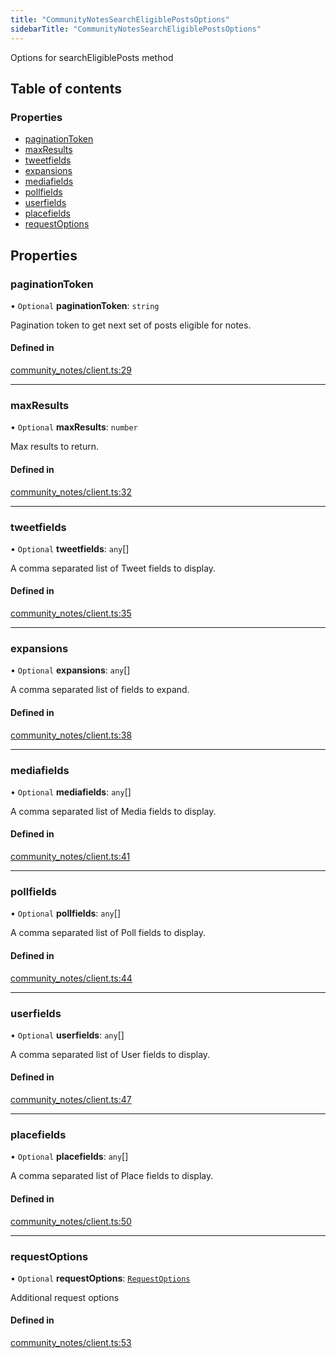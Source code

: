 ```yaml
---
title: "CommunityNotesSearchEligiblePostsOptions"
sidebarTitle: "CommunityNotesSearchEligiblePostsOptions"
---
```


Options for searchEligiblePosts method

## Table of contents

### Properties

- [paginationToken](/xdks/typescript/reference/interfaces/CommunityNotesSearchEligiblePostsOptions#paginationtoken)
- [maxResults](/xdks/typescript/reference/interfaces/CommunityNotesSearchEligiblePostsOptions#maxresults)
- [tweetfields](/xdks/typescript/reference/interfaces/CommunityNotesSearchEligiblePostsOptions#tweetfields)
- [expansions](/xdks/typescript/reference/interfaces/CommunityNotesSearchEligiblePostsOptions#expansions)
- [mediafields](/xdks/typescript/reference/interfaces/CommunityNotesSearchEligiblePostsOptions#mediafields)
- [pollfields](/xdks/typescript/reference/interfaces/CommunityNotesSearchEligiblePostsOptions#pollfields)
- [userfields](/xdks/typescript/reference/interfaces/CommunityNotesSearchEligiblePostsOptions#userfields)
- [placefields](/xdks/typescript/reference/interfaces/CommunityNotesSearchEligiblePostsOptions#placefields)
- [requestOptions](/xdks/typescript/reference/interfaces/CommunityNotesSearchEligiblePostsOptions#requestoptions)

## Properties

### paginationToken

• `Optional` **paginationToken**: `string`

Pagination token to get next set of posts eligible for notes.

#### Defined in

[community_notes/client.ts:29](https://github.com/xdevplatform/xdk/blob/298ca9350d035e40e7c8ee0753c50052819a41e2/xdk/typescript/src/community_notes/client.ts#L29)

___

### maxResults

• `Optional` **maxResults**: `number`

Max results to return.

#### Defined in

[community_notes/client.ts:32](https://github.com/xdevplatform/xdk/blob/298ca9350d035e40e7c8ee0753c50052819a41e2/xdk/typescript/src/community_notes/client.ts#L32)

___

### tweetfields

• `Optional` **tweetfields**: `any`[]

A comma separated list of Tweet fields to display.

#### Defined in

[community_notes/client.ts:35](https://github.com/xdevplatform/xdk/blob/298ca9350d035e40e7c8ee0753c50052819a41e2/xdk/typescript/src/community_notes/client.ts#L35)

___

### expansions

• `Optional` **expansions**: `any`[]

A comma separated list of fields to expand.

#### Defined in

[community_notes/client.ts:38](https://github.com/xdevplatform/xdk/blob/298ca9350d035e40e7c8ee0753c50052819a41e2/xdk/typescript/src/community_notes/client.ts#L38)

___

### mediafields

• `Optional` **mediafields**: `any`[]

A comma separated list of Media fields to display.

#### Defined in

[community_notes/client.ts:41](https://github.com/xdevplatform/xdk/blob/298ca9350d035e40e7c8ee0753c50052819a41e2/xdk/typescript/src/community_notes/client.ts#L41)

___

### pollfields

• `Optional` **pollfields**: `any`[]

A comma separated list of Poll fields to display.

#### Defined in

[community_notes/client.ts:44](https://github.com/xdevplatform/xdk/blob/298ca9350d035e40e7c8ee0753c50052819a41e2/xdk/typescript/src/community_notes/client.ts#L44)

___

### userfields

• `Optional` **userfields**: `any`[]

A comma separated list of User fields to display.

#### Defined in

[community_notes/client.ts:47](https://github.com/xdevplatform/xdk/blob/298ca9350d035e40e7c8ee0753c50052819a41e2/xdk/typescript/src/community_notes/client.ts#L47)

___

### placefields

• `Optional` **placefields**: `any`[]

A comma separated list of Place fields to display.

#### Defined in

[community_notes/client.ts:50](https://github.com/xdevplatform/xdk/blob/298ca9350d035e40e7c8ee0753c50052819a41e2/xdk/typescript/src/community_notes/client.ts#L50)

___

### requestOptions

• `Optional` **requestOptions**: [`RequestOptions`](/xdks/typescript/reference/interfaces/RequestOptions)

Additional request options

#### Defined in

[community_notes/client.ts:53](https://github.com/xdevplatform/xdk/blob/298ca9350d035e40e7c8ee0753c50052819a41e2/xdk/typescript/src/community_notes/client.ts#L53)
